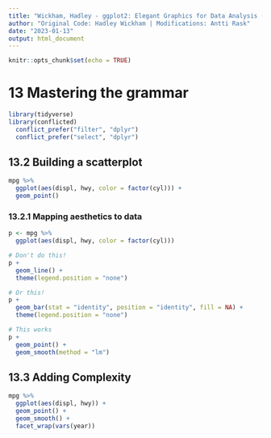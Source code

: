 ```yaml
---
title: "Wickham, Hadley - ggplot2: Elegant Graphics for Data Analysis (3rd ed.), Chapter 13 - Mastering the grammar"
author: "Original Code: Hadley Wickham | Modifications: Antti Rask"
date: "2023-01-13"
output: html_document
---
```


```r
knitr::opts_chunk$set(echo = TRUE)
```

# 13 Mastering the grammar

```r
library(tidyverse)
library(conflicted)
  conflict_prefer("filter", "dplyr")
  conflict_prefer("select", "dplyr")
```

## 13.2 Building a scatterplot

```r
mpg %>%
  ggplot(aes(displ, hwy, color = factor(cyl))) +
  geom_point()
```

### 13.2.1 Mapping aesthetics to data

```r
p <- mpg %>%
  ggplot(aes(displ, hwy, color = factor(cyl)))

# Don't do this!
p +
  geom_line() + 
  theme(legend.position = "none")

# Or this!
p +
  geom_bar(stat = "identity", position = "identity", fill = NA) + 
  theme(legend.position = "none")

# This works
p +
  geom_point() + 
  geom_smooth(method = "lm")
```

## 13.3 Adding Complexity

```r
mpg %>%
  ggplot(aes(displ, hwy)) + 
  geom_point() +
  geom_smooth() + 
  facet_wrap(vars(year))
```